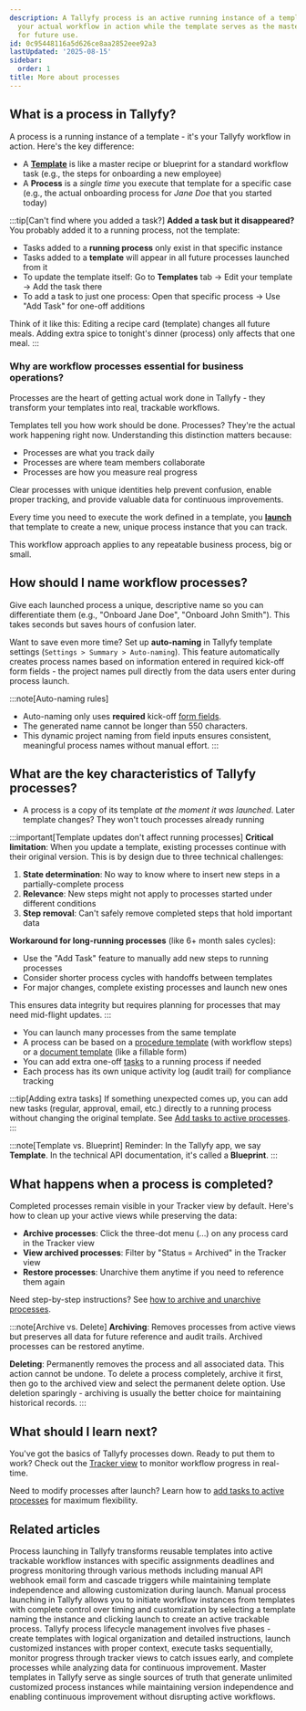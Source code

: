 ```yaml
---
description: A Tallyfy process is an active running instance of a template that represents
  your actual workflow in action while the template serves as the master blueprint
  for future use.
id: 0c95448116a5d626ce8aa2852eee92a3
lastUpdated: '2025-08-15'
sidebar:
  order: 1
title: More about processes
---
```


## What is a process in Tallyfy?

A process is a running instance of a template - it's your Tallyfy workflow in action. Here's the key difference:

*   A **[Template](/products/pro/documenting/templates/)** is like a master recipe or blueprint for a standard workflow task (e.g., the steps for onboarding a new employee)
*   A **Process** is a *single time* you execute that template for a specific case (e.g., the actual onboarding process for *Jane Doe* that you started today)

:::tip[Can't find where you added a task?]
**Added a task but it disappeared?** You probably added it to a running process, not the template:
- Tasks added to a **running process** only exist in that specific instance
- Tasks added to a **template** will appear in all future processes launched from it
- To update the template itself: Go to **Templates** tab → Edit your template → Add the task there
- To add a task to just one process: Open that specific process → Use "Add Task" for one-off additions

Think of it like this: Editing a recipe card (template) changes all future meals. Adding extra spice to tonight's dinner (process) only affects that one meal.
:::

### Why are workflow processes essential for business operations?

Processes are the heart of getting actual work done in Tallyfy - they transform your templates into real, trackable workflows.

Templates tell you how work should be done. Processes? They're the actual work happening right now. Understanding this distinction matters because:

- Processes are what you track daily
- Processes are where team members collaborate  
- Processes are how you measure real progress

Clear processes with unique identities help prevent confusion, enable proper tracking, and provide valuable data for continuous improvements.

Every time you need to execute the work defined in a template, you **[launch](/products/pro/launching/)** that template to create a new, unique process instance that you can track.

This workflow approach applies to any repeatable business process, big or small.

## How should I name workflow processes?

Give each launched process a unique, descriptive name so you can differentiate them (e.g., "Onboard Jane Doe", "Onboard John Smith"). This takes seconds but saves hours of confusion later.

Want to save even more time? Set up **auto-naming** in Tallyfy template settings (`Settings > Summary > Auto-naming`). This feature automatically creates process names based on information entered in required kick-off form fields - the project names pull directly from the data users enter during process launch.

:::note[Auto-naming rules]
- Auto-naming only uses **required** kick-off [form fields](/products/pro/tracking-and-tasks/tasks/what-are-form-fields-in-tallyfy/).
- The generated name cannot be longer than 550 characters.
- This dynamic project naming from field inputs ensures consistent, meaningful process names without manual effort.
:::

## What are the key characteristics of Tallyfy processes?

*   A process is a copy of its template *at the moment it was launched*. Later template changes? They won't touch processes already running

:::important[Template updates don't affect running processes]
**Critical limitation**: When you update a template, existing processes continue with their original version. This is by design due to three technical challenges:

1. **State determination**: No way to know where to insert new steps in a partially-complete process
2. **Relevance**: New steps might not apply to processes started under different conditions  
3. **Step removal**: Can't safely remove completed steps that hold important data

**Workaround for long-running processes** (like 6+ month sales cycles):
- Use the "Add Task" feature to manually add new steps to running processes
- Consider shorter process cycles with handoffs between templates
- For major changes, complete existing processes and launch new ones

This ensures data integrity but requires planning for processes that may need mid-flight updates.
:::
*   You can launch many processes from the same template
*   A process can be based on a [procedure template](/products/pro/documenting/templates/) (with workflow steps) or a [document template](/products/pro/documenting/documents/) (like a fillable form)
*   You can add extra one-off [tasks](/products/pro/tracking-and-tasks/tasks/) to a running process if needed
*   Each process has its own unique activity log (audit trail) for compliance tracking

:::tip[Adding extra tasks]
If something unexpected comes up, you can add new tasks (regular, approval, email, etc.) directly to a running process without changing the original template. See [Add tasks to active processes](/products/pro/tracking-and-tasks/processes/edit-processes/how-can-i-add-tasks-to-active-processes-on-tallyfy/).
:::

:::note[Template vs. Blueprint]
Reminder: In the Tallyfy app, we say **Template**. In the technical API documentation, it's called a **Blueprint**.
:::

## What happens when a process is completed?

Completed processes remain visible in your Tracker view by default. Here's how to clean up your active views while preserving the data:

- **Archive processes**: Click the three-dot menu (...) on any process card in the Tracker view
- **View archived processes**: Filter by "Status = Archived" in the Tracker view
- **Restore processes**: Unarchive them anytime if you need to reference them again

Need step-by-step instructions? See [how to archive and unarchive processes](/products/pro/tracking-and-tasks/tracker-view/organize-processes/how-to-archive-and-unarchive-processes-in-tallyfy/).

:::note[Archive vs. Delete]
**Archiving**: Removes processes from active views but preserves all data for future reference and audit trails. Archived processes can be restored anytime.

**Deleting**: Permanently removes the process and all associated data. This action cannot be undone. To delete a process completely, archive it first, then go to the archived view and select the permanent delete option. Use deletion sparingly - archiving is usually the better choice for maintaining historical records.
:::


<PageTree />

## What should I learn next?

You've got the basics of Tallyfy processes down. Ready to put them to work? Check out the [Tracker view](/products/pro/tracking-and-tasks/tracker-view/) to monitor workflow progress in real-time.

Need to modify processes after launch? Learn how to [add tasks to active processes](/products/pro/tracking-and-tasks/processes/edit-processes/how-can-i-add-tasks-to-active-processes-on-tallyfy/) for maximum flexibility.


## Related articles
<CardGrid>
<LinkTitleCard header="<b>Pro > Launching</b>" href="/products/pro/launching/" > Process launching in Tallyfy transforms reusable templates into active trackable workflow instances with specific assignments deadlines and progress monitoring through various methods including manual API webhook email form and cascade triggers while maintaining template independence and allowing customization during launch. </LinkTitleCard>
<LinkTitleCard header="<b>Launching > Launch manually</b>" href="/products/pro/launching/how-can-i-launch-a-process-in-tallyfy/" > Manual process launching in Tallyfy allows you to initiate workflow instances from templates with complete control over timing and customization by selecting a template naming the instance and clicking launch to create an active trackable process. </LinkTitleCard>
<LinkTitleCard header="<b>Processes > Process lifecycle management</b>" href="/products/pro/tracking-and-tasks/processes/process-lifecycle-management/" > Tallyfy process lifecycle management involves five phases - create templates with logical organization and detailed instructions, launch customized instances with proper context, execute tasks sequentially, monitor progress through tracker views to catch issues early, and complete processes while analyzing data for continuous improvement. </LinkTitleCard>
<LinkTitleCard header="<b>Templates > Templates vs. processes</b>" href="/products/pro/documenting/templates/master-templates-vs-processes/" > Master templates in Tallyfy serve as single sources of truth that generate unlimited customized process instances while maintaining version independence and enabling continuous improvement without disrupting active workflows. </LinkTitleCard>
</CardGrid>